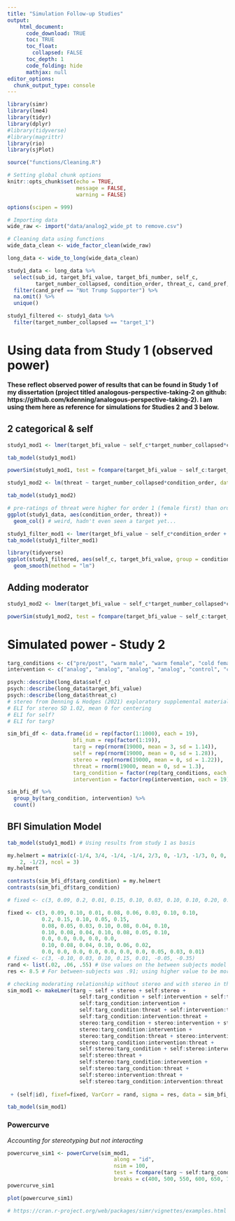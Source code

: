 ```yaml
---
title: "Simulation Follow-up Studies"
output: 
    html_document:
      code_download: TRUE
      toc: TRUE
      toc_float:
        collapsed: FALSE
      toc_depth: 1
      code_folding: hide
      mathjax: null
editor_options: 
  chunk_output_type: console
---
```


```r
library(simr)
library(lme4)
library(tidyr)
library(dplyr)
#library(tidyverse)
#library(magrittr)
library(rio)
library(sjPlot)

source("functions/Cleaning.R")

# Setting global chunk options
knitr::opts_chunk$set(echo = TRUE,
                      message = FALSE,
                      warning = FALSE)

options(scipen = 999)

# Importing data
wide_raw <- import("data/analog2_wide_pt to remove.csv") 

# Cleaning data using functions
wide_data_clean <- wide_factor_clean(wide_raw)

long_data <- wide_to_long(wide_data_clean)

study1_data <- long_data %>% 
  select(sub_id, target_bfi_value, target_bfi_number, self_c, 
         target_number_collapsed, condition_order, threat_c, cand_pref, threat) %>% 
  filter(cand_pref == "Not Trump Supporter") %>% 
  na.omit() %>% 
  unique()

study1_filtered <- study1_data %>% 
  filter(target_number_collapsed == "target_1")
```

# Using data from Study 1 (observed power) {.tabset .tabset-fade .tabset-pills}

**These reflect observed power of results that can be found in Study 1 of my dissertation (project titled analogous-perspective-taking-2 on github: https://github.com/kdenning/analogous-perspective-taking-2). I am using them here as reference for simulations for Studies 2 and 3 below.**

## 2 categorical & self

```r
study1_mod1 <- lmer(target_bfi_value ~ self_c*target_number_collapsed*condition_order + (self_c|sub_id), data = study1_data)

tab_model(study1_mod1)

powerSim(study1_mod1, test = fcompare(target_bfi_value ~ self_c:target_number_collapsed:condition_order), nsim = 10)

study1_mod2 <- lm(threat ~ target_number_collapsed*condition_order, data = study1_data)

tab_model(study1_mod2)

# pre-ratings of threat were higher for order 1 (female first) than order 2
ggplot(study1_data, aes(condition_order, threat)) +
  geom_col() # weird, hadn't even seen a target yet...
```

```r
study1_filter_mod1 <- lmer(target_bfi_value ~ self_c*condition_order + (self_c|sub_id), data = study1_filtered)
tab_model(study1_filter_mod1)

library(tidyverse)
ggplot(study1_filtered, aes(self_c, target_bfi_value, group = condition_order)) +
  geom_smooth(method = "lm")
```

## Adding moderator

```r
study1_mod2 <- lmer(target_bfi_value ~ self_c*target_number_collapsed*condition_order*threat_c + (self_c|sub_id), data = study1_data)

powerSim(study1_mod2, test = fcompare(target_bfi_value ~ self_c:target_number_collapsed), nsim = 10)
```

# Simulated power - Study 2 {.tabset .tabset-fade .tabset-pills}

```r
targ_conditions <- c("pre/post", "warm male", "warm female", "cold female")
intervention <- c("analog", "analog", "analog", "analog", "control", "control", "control", "control")

psych::describe(long_data$self_c)
psych::describe(long_data$target_bfi_value)
psych::describe(long_data$threat_c)
# stereo from Denning & Hodges (2021) exploratory supplemental materials for the confirmatory experimental 0 for centering, 1.22 for SD
# ELI for stereo SD 1.02, mean 0 for centering
# ELI for self?
# ELI for targ?

sim_bfi_df <- data.frame(id = rep(factor(1:1000), each = 19),
                     bfi_num = rep(factor(1:19)),
                     targ = rep(rnorm(19000, mean = 3, sd = 1.14)),
                     self = rep(rnorm(19000, mean = 0, sd = 1.28)),
                     stereo = rep(rnorm(19000, mean = 0, sd = 1.22)),
                     threat = rnorm(19000, mean = 0, sd = 1.3),
                     targ_condition = factor(rep(targ_conditions, each = 19)),
                     intervention = factor(rep(intervention, each = 19)))

sim_bfi_df %>% 
  group_by(targ_condition, intervention) %>% 
  count()
```

## BFI Simulation Model

```r
tab_model(study1_mod1) # Using results from study 1 as basis

my.helmert = matrix(c(-1/4, 3/4, -1/4, -1/4, 2/3, 0, -1/3, -1/3, 0, 0, 1/
	2, -1/2), ncol = 3)
my.helmert

contrasts(sim_bfi_df$targ_condition) = my.helmert
contrasts(sim_bfi_df$targ_condition)

# fixed <- c(3, 0.09, 0.2, 0.01, 0.15, 0.10, 0.03, 0.10, 0.10, 0.20, 0.15, 0.10, 0.15, 0.10, 0.0, 0.0, 0.0, 0.0, 0.0, 0.15, 0.10, 0.03, 0.15, 0.10, 0.05, 0.10, 0.20, 0.15, 0.10, 0.20, 0.15, 0.10, 0.15, 0.0, 0.0, 0.0, 0.0, 0.0, 0.0, 0.0, 0.0, 0.0, 0.0, 0.0, 0.0, 0.0, 0.0, 0.0, 0.0, 0.0, 0.0, 0.0, 0.0)

fixed <- c(3, 0.09, 0.10, 0.01, 0.08, 0.06, 0.03, 0.10, 0.10, 
           0.2, 0.15, 0.10, 0.05, 0.15, 
           0.08, 0.05, 0.03, 0.10, 0.08, 0.04, 0.10,
           0.10, 0.08, 0.04, 0.10, 0.08, 0.05, 0.10,
           0.0, 0.0, 0.0, 0.0, 0.0,
           0.10, 0.08, 0.04, 0.10, 0.06, 0.02,
           0.0, 0.0, 0.0, 0.0, 0.0, 0.0, 0.0, 0.05, 0.03, 0.01)
# fixed <- c(3, -0.10, 0.03, 0.10, 0.15, 0.01, -0.05, -0.35)
rand <- list(.02, .06, .55) # Use values on the between subjects model in Denning & Hodges 2021
res <- 8.5 # For between-subjects was .91; using higher value to be more conservative

# checking moderating relationship without stereo and with stereo in the same model to account for stereotyping; not allowing interactions of variables without stereo or self as they are not relevant
sim_mod1 <- makeLmer(targ ~ self + stereo + self:stereo +
                       self:targ_condition + self:intervention + self:threat +
                       self:targ_condition:intervention +
                       self:targ_condition:threat + self:intervention:threat +
                       self:targ_condition:intervention:threat +
                       stereo:targ_condition + stereo:intervention + stereo:threat +
                       stereo:targ_condition:intervention +
                       stereo:targ_condition:threat + stereo:intervention:threat +
                       stereo:targ_condition:intervention:threat +
                       self:stereo:targ_condition + self:stereo:intervention +
                       self:stereo:threat +
                       self:stereo:targ_condition:intervention +
                       self:stereo:targ_condition:threat + 
                       self:stereo:intervention:threat +
                       self:stereo:targ_condition:intervention:threat
                       
 + (self|id), fixef=fixed, VarCorr = rand, sigma = res, data = sim_bfi_df)

tab_model(sim_mod1)


```

### Powercurve

*Accounting for stereotyping but not interacting*

```r
powercurve_sim1 <- powerCurve(sim_mod1, 
                                  along = "id", 
                                  nsim = 100,  
                                  test = fcompare(targ ~ self:targ_condition:intervention:threat),
                                  breaks = c(400, 500, 550, 600, 650, 700))
powercurve_sim1

plot(powercurve_sim1)

# https://cran.r-project.org/web/packages/simr/vignettes/examples.html
```
